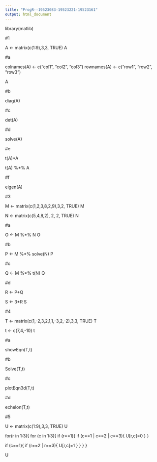 ```yaml
---
title: "ProgR--19523083-19523221-19523161"
output: html_document
---
```


library(matlib)


#1

A <- matrix(c(1:9),3,3, TRUE)
A

#a

colnames(A) <- c("col1", "col2", "col3")
rownames(A) <- c("row1", "row2", "row3")

A

#b

diag(A)

#c

det(A)

#d

solve(A)

#e

t(A)*A

t(A) %*% A

#f

eigen(A)

#3

M <- matrix(c(1,2,3,8,2,9),3,2, TRUE)
M

N <- matrix(c(5,4,8,2), 2, 2, TRUE)
N

#a 

O <- M %*% N
O

#b

P <- M %*% solve(N)
P

#c

Q <- M %*% t(N)
Q


#d

R <- P+Q

S <- 3*R
S

#4

T <- matrix(c(1,-2,3,2,1,1,-3,2,-2),3,3, TRUE)
T

t <- c(7,4,-10)
t

#a

showEqn(T,t)

#b

Solve(T,t)

#c

plotEqn3d(T,t)

#d

echelon(T,t)

#5

U <- matrix(c(1:9),3,3, TRUE)
U

for(r in 1:3){
  for (c in 1:3){
    if (r==1){
    if (c==1 | c==2 | c==3){
      U[r,c]=0
    }
  }

  if (c==1){
    if (r==2 | r==3){
      U[r,c]=1
    }
  }
 }
}

U

